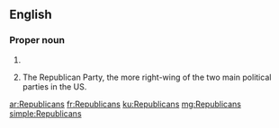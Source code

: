 {{also|republicans}}
==English==

===Proper noun===
{{head|en|plural}}

# {{plural of|Republican|lang=en}}
# {{context|chiefly|US|informal|lang=en}} The Republican Party, the more right-wing of the two main political parties in the US.

[[ar:Republicans]]
[[fr:Republicans]]
[[ku:Republicans]]
[[mg:Republicans]]
[[simple:Republicans]]